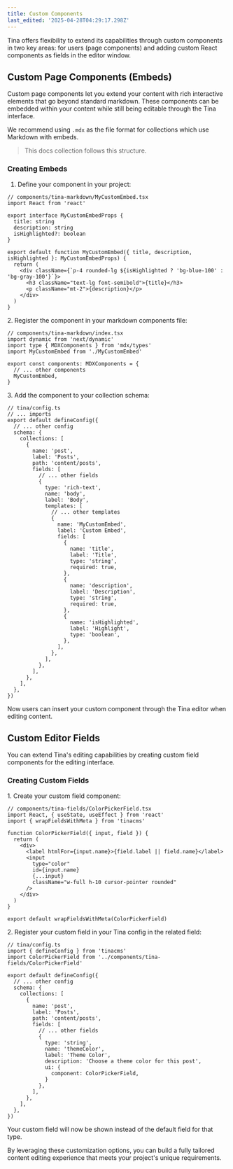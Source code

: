 ```yaml
---
title: Custom Components
last_edited: '2025-04-28T04:29:17.298Z'
---
```


Tina offers flexibility to extend its capabilities through custom components in two key areas: for users (page components) and adding custom React components as fields in the editor window.

## Custom Page Components (Embeds)

Custom page components let you extend your content with rich interactive elements that go beyond standard markdown. These components can be embedded within your content while still being editable through the Tina interface.

We recommend using `.mdx` as the file format for collections which use Markdown with embeds.

> This docs collection follows this structure.

### Creating Embeds

1. Define your component in your project:

```tsx
// components/tina-markdown/MyCustomEmbed.tsx
import React from 'react'

export interface MyCustomEmbedProps {
  title: string
  description: string
  isHighlighted?: boolean
}

export default function MyCustomEmbed({ title, description, isHighlighted }: MyCustomEmbedProps) {
  return (
    <div className={`p-4 rounded-lg ${isHighlighted ? 'bg-blue-100' : 'bg-gray-100'}`}>
      <h3 className="text-lg font-semibold">{title}</h3>
      <p className="mt-2">{description}</p>
    </div>
  )
}
```

2\. Register the component in your markdown components file:

```tsx
// components/tina-markdown/index.tsx
import dynamic from 'next/dynamic'
import type { MDXComponents } from 'mdx/types'
import MyCustomEmbed from './MyCustomEmbed'

export const components: MDXComponents = {
  // ... other components
  MyCustomEmbed,
}
```

3\. Add the component to your collection schema:

```tsx
// tina/config.ts
// ... imports
export default defineConfig({
  // ... other config
  schema: {
    collections: [
      {
        name: 'post',
        label: 'Posts',
        path: 'content/posts',
        fields: [
          // ... other fields
          {
            type: 'rich-text',
            name: 'body',
            label: 'Body',
            templates: [
              // ... other templates
              {
                name: 'MyCustomEmbed',
                label: 'Custom Embed',
                fields: [
                  {
                    name: 'title',
                    label: 'Title',
                    type: 'string',
                    required: true,
                  },
                  {
                    name: 'description',
                    label: 'Description',
                    type: 'string',
                    required: true,
                  },
                  {
                    name: 'isHighlighted',
                    label: 'Highlight',
                    type: 'boolean',
                  },
                ],
              },
            ],
          },
        ],
      },
    ],
  },
})
```

Now users can insert your custom component through the Tina editor when editing content.

## Custom Editor Fields

You can extend Tina's editing capabilities by creating custom field components for the editing interface.

### Creating Custom Fields

1\. Create your custom field component:

```tsx
// components/tina-fields/ColorPickerField.tsx
import React, { useState, useEffect } from 'react'
import { wrapFieldsWithMeta } from 'tinacms'

function ColorPickerField({ input, field }) {
  return (
    <div>
      <label htmlFor={input.name}>{field.label || field.name}</label>
      <input
        type="color"
        id={input.name}
        {...input}
        className="w-full h-10 cursor-pointer rounded"
      />
    </div>
  )
}

export default wrapFieldsWithMeta(ColorPickerField)
```

2\. Register your custom field in your Tina config in the related field:

```tsx
// tina/config.ts
import { defineConfig } from 'tinacms'
import ColorPickerField from '../components/tina-fields/ColorPickerField'

export default defineConfig({
  // ... other config
  schema: {
    collections: [
      {
        name: 'post',
        label: 'Posts',
        path: 'content/posts',
        fields: [
          // ... other fields
          {
            type: 'string',
            name: 'themeColor',
            label: 'Theme Color',
            description: 'Choose a theme color for this post',
            ui: {
              component: ColorPickerField,
            }
          },
        ],
      },
    ],
  },
})
```

Your custom field will now be shown instead of the default field for that type.

By leveraging these customization options, you can build a fully tailored content editing experience that meets your project's unique requirements.
